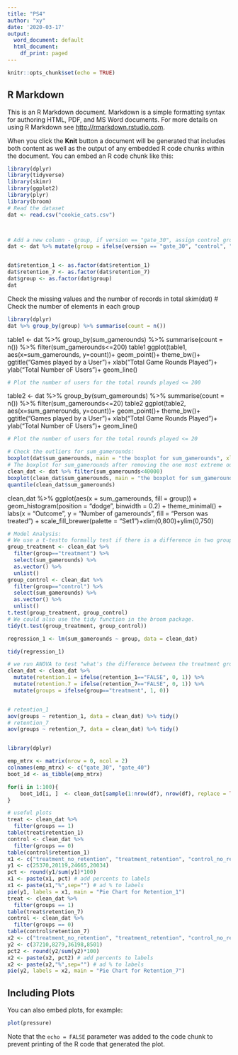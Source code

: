 ---
title: "PS4"
author: "xy"
date: '2020-03-17'
output:
  word_document: default
  html_document:
    df_print: paged
---

```{r setup, include=FALSE}
knitr::opts_chunk$set(echo = TRUE)
```

## R Markdown

This is an R Markdown document. Markdown is a simple formatting syntax for authoring HTML, PDF, and MS Word documents. For more details on using R Markdown see <http://rmarkdown.rstudio.com>.

When you click the **Knit** button a document will be generated that includes both content as well as the output of any embedded R code chunks within the document. You can embed an R code chunk like this:

```{r}
library(dplyr)
library(tidyverse)
library(skimr)
library(ggplot2)
library(plyr)
library(broom)
# Read the dataset
dat <- read.csv("cookie_cats.csv")



# Add a new column - group, if version == "gate_30", assign control group; otherwise, assign treatment group; then we select the four columns from the dataset: sum_gamerounds, retention_1, retention_7 and group 
dat <- dat %>% mutate(group = ifelse(version == "gate_30", "control", "treatment")) %>% select(sum_gamerounds, retention_1, retention_7, group)


dat$retention_1 <- as.factor(dat$retention_1)
dat$retention_7 <- as.factor(dat$retention_7)
dat$group <- as.factor(dat$group)
dat
```




Check the missing values and the number of records in total
skim(dat)
# Check the number of elements in each group

```{r}

library(dplyr) 
dat %>% group_by(group) %>% summarise(count = n())

```
table1 <- dat %>% group_by(sum_gamerounds) %>% summarise(count = n()) %>% filter(sum_gamerounds<=200)
table1
ggplot(table1, aes(x=sum_gamerounds, y=count))+
  geom_point()+
  theme_bw()+
  ggtitle("Games played by a User")+
  xlab("Total Game Rounds Played")+
  ylab("Total Number oF Users")+
  geom_line()
```{r}
# Plot the number of users for the total rounds played <= 200 

```
table2 <- dat %>% group_by(sum_gamerounds) %>% summarise(count = n()) %>% filter(sum_gamerounds<=20)
table2
ggplot(table2, aes(x=sum_gamerounds, y=count))+
  geom_point()+
  theme_bw()+
  ggtitle("Games played by a User")+
  xlab("Total Game Rounds Played")+
  ylab("Total Number oF Users")+
  geom_line()
```{r}

# Plot the number of users for the total rounds played <= 20

```

```{r}
# Check the outliers for sum_gamerounds:
boxplot(dat$sum_gamerounds, main = "the boxplot for sum_gamerounds", xlab = "sum_gamerounds")
# The boxplot for sum_gamerounds after removing the one most extreme outlier:
clean_dat <- dat %>% filter(sum_gamerounds<40000)
boxplot(clean_dat$sum_gamerounds, main = "the boxplot for sum_gamerounds", xlab = "sum_gamerounds")
quantile(clean_dat$sum_gamerounds)
```
clean_dat %>% 
ggplot(aes(x = sum_gamerounds, 
             fill = group)) +
  geom_histogram(position = "dodge",
                 binwidth = 0.2) +
  theme_minimal() +
  labs(x = "Outcome",
       y = "Number of gamerounds",
       fill = "Person was treated") +
  scale_fill_brewer(palette = "Set1")+xlim(0,800)+ylim(0,750)


```{r}
# Model Analysis:
# We use a t-testto formally test if there is a difference in two groups
group_treatment <- clean_dat %>% 
  filter(group=="treatment") %>% 
  select(sum_gamerounds) %>%
  as.vector() %>%
  unlist()
group_control <- clean_dat %>% 
  filter(group=="control") %>% 
  select(sum_gamerounds) %>%
  as.vector() %>%
  unlist()
t.test(group_treatment, group_control)
# We could also use the tidy function in the broom package.
tidy(t.test(group_treatment, group_control))

regression_1 <- lm(sum_gamerounds ~ group, data = clean_dat)

tidy(regression_1)
```



```{r}
# we run ANOVA to test "what's the difference between the treatment group and the control group"
clean_dat <- clean_dat %>%
  mutate(retention.1 = ifelse(retention_1=="FALSE", 0, 1)) %>%
  mutate(retention.7 = ifelse(retention_7=="FALSE", 0, 1)) %>%
  mutate(groups = ifelse(group=="treatment", 1, 0))


# retention_1
aov(groups ~ retention_1, data = clean_dat) %>% tidy()
# retention_7
aov(groups ~ retention_7, data = clean_dat) %>% tidy()



```

```{r}
library(dplyr)

emp_mtrx <- matrix(nrow = 0, ncol = 2)
colnames(emp_mtrx) <- c("gate_30", "gate_40")
boot_1d <- as_tibble(emp_mtrx)

for(i in 1:100){
    boot_1d[i, ]  <- clean_dat[sample(1:nrow(df), nrow(df), replace = TRUE), ] %>% group_by(group) %>% dplyr::summarise(mean_gate = mean(retention_1)) %>% ungroup() %>% spread(group, mean_gate)
}


```



```{r}
# useful plots
treat <- clean_dat %>%
  filter(groups == 1)
table(treat$retention_1)
control <- clean_dat %>%
  filter(groups == 0)
table(control$retention_1)
x1 <- c("treatment_no_retention", "treatment_retention", "control_no_retention", "control_retention")
y1 <- c(25370,20119,24665,20034)
pct <- round(y1/sum(y1)*100)
x1 <- paste(x1, pct) # add percents to labels
x1 <- paste(x1,"%",sep="") # ad % to labels
pie(y1, labels = x1, main = "Pie Chart for Retention_1")
treat <- clean_dat %>%
  filter(groups == 1)
table(treat$retention_7)
control <- clean_dat %>%
  filter(groups == 0)
table(control$retention_7)
x2 <- c("treatment_no_retention", "treatment_retention", "control_no_retention", "control_retention")
y2 <- c(37210,8279,36198,8501)
pct2 <- round(y2/sum(y2)*100)
x2 <- paste(x2, pct2) # add percents to labels
x2 <- paste(x2,"%",sep="") # ad % to labels
pie(y2, labels = x2, main = "Pie Chart for Retention_7")
```

## Including Plots

You can also embed plots, for example:

```{r pressure, echo=FALSE}
plot(pressure)
```

Note that the `echo = FALSE` parameter was added to the code chunk to prevent printing of the R code that generated the plot.
